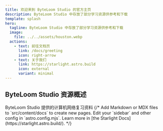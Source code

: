 ```yaml
---
title: 欢迎来到 ByteLoom Studio 的官方主页
description: ByteLoom Studio 中存放了部分学习资源供参考和下载
template: splash
hero:
  tagline: ByteLoom Studio 中存放了部分学习资源供参考和下载
  image:
    file: ../../assets/houston.webp
  actions:
    - text: 前往文档页
      link: /docs/greeting
      icon: right-arrow
    - text: 关于我们
      link: https://starlight.astro.build
      icon: external
      variant: minimal
---
```





## ByteLoom Studio 资源概述

<CardGrid stagger>
    <Card title="计算机网络复习资料" icon="pencil" >
        ByteLoom Studio 提供的计算机网络复习资料
    </Card>
    {/*
        <Card title="Add new content" icon="add-document">
        Add Markdown or MDX files to `src/content/docs` to create new pages.
    </Card>
    <Card title="Configure your site" icon="setting">
        Edit your `sidebar` and other config in `astro.config.mjs`.
    </Card>
    <Card title="Read the docs" icon="open-book">
        Learn more in [the Starlight Docs](https://starlight.astro.build/).
    </Card>
    */}



</CardGrid>
